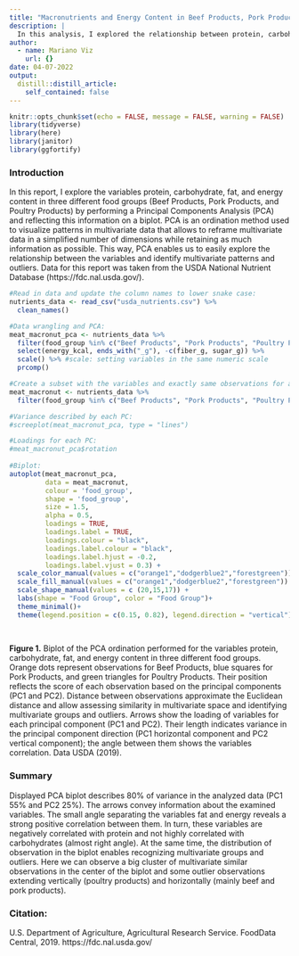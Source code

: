 ```yaml
---
title: "Macronutrients and Energy Content in Beef Products, Pork Products, and Poultry Products"
description: |
  In this analysis, I explored the relationship between protein, carbohydrate, fat, and energy content in three food groups (Beef Products, Pork Products, and Poultry Products) using Principal Components Analysis (PCA). PCA is a statistical technique used to reduce the dimensionality of multivariate data while retaining as much information as possible. This allows for easier visualization and identification of patterns, relationships, and outliers. The results were visualized using a biplot, where the first two principal components explained 80% of the variance in the data, revealing strong correlations between certain macronutrients and the distinct clustering of food groups.
author:
  - name: Mariano Viz
    url: {}
date: 04-07-2022
output:
  distill::distill_article:
    self_contained: false
---
```


```r
knitr::opts_chunk$set(echo = FALSE, message = FALSE, warning = FALSE)
library(tidyverse)
library(here)
library(janitor)
library(ggfortify)


```

### Introduction
In this report, I explore the variables protein, carbohydrate, fat, and energy content in three different food groups (Beef Products, Pork Products, and Poultry Products) by performing a Principal Components Analysis (PCA) and reflecting this information on a biplot. PCA is an ordination method used to visualize patterns in multivariate data that allows to reframe multivariate data in a simplified number of dimensions while retaining as much information as possible. This way, PCA enables us to easily explore the relationship between the variables and identify multivariate patterns and outliers. 
Data for this report was taken from the USDA National Nutrient Database (https://fdc.nal.usda.gov/).



```r
#Read in data and update the column names to lower snake case: 
nutrients_data <- read_csv("usda_nutrients.csv") %>% 
  clean_names()

```




```r
#Data wrangling and PCA: 
meat_macronut_pca <- nutrients_data %>% 
  filter(food_group %in% c("Beef Products", "Pork Products", "Poultry Products")) %>% 
  select(energy_kcal, ends_with("_g"), -c(fiber_g, sugar_g)) %>% 
  scale() %>% #scale: setting variables in the same numeric scale
  prcomp()

#Create a subset with the variables and exactly same observations for adding details to the biplot:
meat_macronut <- nutrients_data %>%
  filter(food_group %in% c("Beef Products", "Pork Products", "Poultry Products"))

#Variance described by each PC:
#screeplot(meat_macronut_pca, type = "lines")

#Loadings for each PC:
#meat_macronut_pca$rotation
  
#Biplot:
autoplot(meat_macronut_pca, 
         data = meat_macronut,
         colour = 'food_group',
         shape = 'food_group',
         size = 1.5,
         alpha = 0.5,
         loadings = TRUE,
         loadings.label = TRUE,
         loadings.colour = "black",
         loadings.label.colour = "black",
         loadings.label.hjust = -0.2,
         loadings.label.vjust = 0.3) +
  scale_color_manual(values = c("orange1","dodgerblue2","forestgreen")) +
  scale_fill_manual(values = c("orange1","dodgerblue2","forestgreen")) +
  scale_shape_manual(values = c (20,15,17)) +
  labs(shape = "Food Group", color = "Food Group")+
  theme_minimal()+
  theme(legend.position = c(0.15, 0.82), legend.direction = "vertical")
                              
 

```

**Figure 1.**  Biplot of the PCA ordination performed for the variables protein, carbohydrate, fat, and energy content in three different food groups. Orange dots represent observations for Beef Products, blue squares for Pork Products, and green triangles for Poultry Products. Their position reflects the score of each observation based on the principal components (PC1 and PC2). Distance between observations approximate the Euclidean distance and allow assessing similarity in multivariate space and identifying multivariate groups and outliers. Arrows show the loading of variables for each principal component (PC1 and PC2). Their length indicates variance in the principal component direction (PC1 horizontal component and PC2 vertical component); the angle between them shows the variables correlation. Data USDA (2019).



### Summary
Displayed PCA biplot describes 80% of variance in the analyzed data (PC1 55% and PC2 25%). The arrows convey information about the examined variables. The small angle separating the variables fat and energy reveals a strong positive correlation between them. In turn, these variables are negatively correlated with protein and not highly correlated with carbohydrates (almost right angle). At the same time, the distribution of observation in the biplot enables recognizing multivariate groups and outliers. Here we can observe a big cluster of multivariate similar observations in the center of the biplot and some outlier observations extending vertically (poultry products) and horizontally (mainly beef and pork products).  


### Citation:
U.S. Department of Agriculture, Agricultural Research Service. FoodData Central, 2019. https://fdc.nal.usda.gov/




